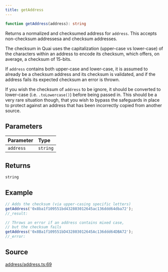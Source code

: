 ```yaml
---
title: getAddress
---
```


```ts
function getAddress(address): string
```

Returns a normalized and checksumed address for `address`. This accepts non-checksum addressesa and checksum
addresses.

The checksum in Quai uses the capitalization (upper-case vs lower-case) of the characters within an address to encode
its checksum, which offers, on average, a checksum of 15-bits.

If `address` contains both upper-case and lower-case, it is assumed to already be a checksum address and its checksum
is validated, and if the address fails its expected checksum an error is thrown.

If you wish the checksum of `address` to be ignore, it should be converted to lower-case (i.e. `.toLowercase()`)
before being passed in. This should be a very rare situation though, that you wish to bypass the safeguards in place
to protect against an address that has been incorrectly copied from another source.

## Parameters

| Parameter | Type |
| :------ | :------ |
| `address` | `string` |

## Returns

`string`

## Example

```js
// Adds the checksum (via upper-casing specific letters)
getAddress('0x8ba1f109551bd432803012645ac136ddd64dba72');
//_result:

// Throws an error if an address contains mixed case,
// but the checksum fails
getAddress('0x8Ba1f109551bD432803012645Ac136ddd64DBA72');
//_error:
```

## Source

[address/address.ts:69](https://github.com/dominant-strategies/quais-6.js/blob/755bfc2a1f4b5e928682c06a8fa45128a878e1f4/src/address/address.ts#L69)
